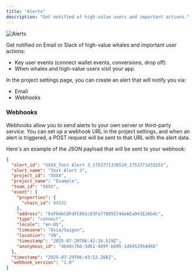 ```yaml
---
title: "Alerts"
description: "Get notified of high-value users and important actions."
---
```


<Frame caption="Alerts">
  <img src="/images/alerts.png" alt="Alerts" />
</Frame>

Get notified on Email or Slack of high-value whales and important user actions:

- Key user events (connect wallet events, conversions, drop off)
- When whales and high-value users visit your app

In the project settings page, you can create an alert that will notify you via:

- Email
- Webhooks

### Webhooks

Webhooks allow you to send alerts to your own server or third-party service. You can set up a webhook URL in the project settings, and when an alert is triggered, a POST request will be sent to that URL with the alert data.

Here's an example of the JSON payload that will be sent to your webhook:

```json
{
  "alert_id": "XXXX_Test Alert 3_1753771336519_1753771433251",
  "alert_name": "Test Alert 3",
  "project_id": "XXXX",
  "project_name": "Example",
  "team_id": "XXXX",
  "event": {
    "properties": {
      "chain_id": 84532
    },
    "address": "0xF04bC8FdFC8b1c03Fa77885574Ae6Ea041E26bdc",
    "type": "connect",
    "locale": "en-US",
    "timezone": "Asia/Saigon",
    "location": "VN",
    "timestamp": "2025-07-29T06:42:16.519Z",
    "anonymous_id": "4b48c7b6-3d61-409f-b695-1d9452954d6b"
  },
  "timestamp": "2025-07-29T06:43:53.268Z",
  "webhook_version": "1.0"
}
```

